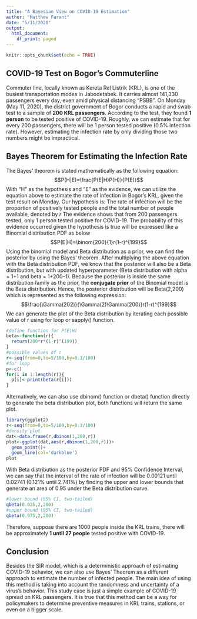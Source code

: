 ---
title: "A Bayesian View on COVID-19 Estimation"
author: "Matthew Farant"
date: "5/11/2020"
output:
  html_document:
    df_print: paged
---

```{r setup, include=FALSE}
knitr::opts_chunk$set(echo = TRUE)
```

## COVID-19 Test on Bogor's Commuterline
Commuter line, locally known as Kereta Rel Listrik (KRL), is one of the busiest transportation modes in Jabodetabek. It carries almost 141,330 passengers every day, even amid physical distancing “PSBB”. On Monday (May 11, 2020), the district government of Bogor conducts a rapid and swab test to a sample of **200 KRL passengers**. According to the test, they found **1 person** to be tested positive of COVID-19. Roughly, we can estimate that for every 200 passengers, there will be 1 person tested positive (0.5% infection rate). However, estimating the infection rate by only dividing those two numbers might be impractical.

## Bayes Theorem for Estimating the Infection Rate
The Bayes' theorem is stated mathematically as the following equation:
$$P(H|E)=\frac{P(E|H)P(H)}{P(E)}$$
With “H” as the hypothesis and “E” as the evidence, we can utilize the equation above to estimate the rate of infection in Bogor’s KRL, given the test result on Monday. Our hypothesis is:
The rate of infection will be the proportion of positively tested people and the total number of people available, denoted by _r_
The evidence shows that from 200 passengers tested, only 1 person tested positive for COVID-19.
The probability of this evidence occurred given the hypothesis is true will be expressed like a Binomial distribution PDF as below
$$P(E|H)=\binom{200}{1}r(1-r)^{199}$$
Using the binomial model and Beta distribution as a prior, we can find the posterior by using the Bayes’ theorem. After multiplying the above equation with the Beta distribution PDF, we know that the posterior will also be a Beta distribution, but with updated hyperparameter (Beta distribution with alpha = 1+1 and beta = 1+200–1).
Because the posterior is inside the same distribution family as the prior, the **conjugate prior** of the Binomial model is the Beta distribution. Hence, the posterior distribution will be Beta(2,200) which is represented as the following expression:
$$\frac{\Gamma(202)}{\Gamma(2)\Gamma(200)}r(1-r)^{199}$$
We can generate the plot of the Beta distribution by iterating each possible value of r using for loop or sapply() function.
```{r echo=TRUE, results='hide'}
#define function for P(E|H)
beta<-function(r){
  return(200*r*(1-r)^(199))
}
#possible values of r
r<-seq(from=0,to=5/100,by=0.1/100)
#for loop
p<-c()
for(i in 1:length(r)){
  p[i]<-print(beta(r[i]))
}
```
Alternatively, we can also use dbinom() function or dbeta() function directly to generate the beta distribution plot, both functions will return the same plot.
```{r}
library(ggplot2)
r<-seq(from=0,to=5/100,by=0.1/100)
#density plot
dat<-data.frame(r,dbinom(1,200,r))
plot<-ggplot(dat,aes(r,dbinom(1,200,r)))+
  geom_point()+
  geom_line(col='darkblue')
plot
```
With Beta distribution as the posterior PDF and 95% Confidence Interval, we can say that the interval of the rate of infection will be 0.00121 until 0.02741 (0.121% until 2.741%) by finding the upper and lower bounds that generate an area of 0.95 under the Beta distribution curve.
```{r}
#lower bound (95% CI, two-tailed)
qbeta(0.025,2,200)
#upper bound (95% CI, two-tailed)
qbeta(0.975,2,200)
```
Therefore, suppose there are 1000 people inside the KRL trains, there will be approximately **1 until 27 people** tested positive with COVID-19.

## Conclusion
Besides the SIR model, which is a deterministic approach of estimating COVID-19 behavior, we can also use Bayes’ Theorem as a different approach to estimate the number of infected people. The main idea of using this method is taking into account the randomness and uncertainty of a virus’s behavior. This study case is just a simple example of COVID-19 spread on KRL passengers. It is true that this method can be a way for policymakers to determine preventive measures in KRL trains, stations, or even on a bigger scale.